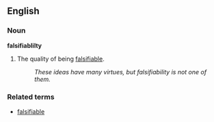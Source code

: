 ==English==

===Noun===
'''falsifiablilty'''

# The quality of being [[falsifiable]].
#: ''These ideas have many virtues, but falsifiability is not one of them.''

===Related terms===
*[[falsifiable]]
